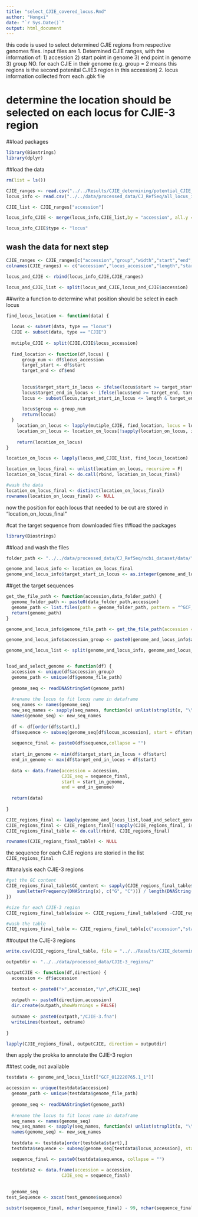 ```yaml
---
title: "select_CJIE_covered_locus.Rmd"
author: "Hongxi"
date: "`r Sys.Date()`"
output: html_document
---
```


this code is used to select determined CJIE regions from respective genomes files. 
input files are 
1. Determined CJIE ranges, with the information of:
    1) accession 
    2) start point in genome
    3) end point in genome
    3) group NO. for each CJIE in their genome (e.g. group = 2 means this regions is the second potenital CJIE3 region in this accession)
2. locus information collected from each .gbk file

# determine the location should be selected on each locus for CJIE-3 region
##load packages
```r
library(Biostrings)
library(dplyr)
```
##load the data 
```r
rm(list = ls())

CJIE_ranges <- read.csv("../../Results/CJIE_determining/potential_CJIE_ranges.csv")
locus_info <- read.csv("../../data/processed_data/CJ_RefSeq/all_locus_info.csv")

CJIE_list <- CJIE_ranges["accession"]

locus_info_CJIE <- merge(locus_info,CJIE_list,by = "accession", all.y =T)

locus_info_CJIE$type <- "locus"
```

## wash the data for next step
```r
CJIE_ranges <- CJIE_ranges[c("accession","group","width","start","end","type")]
colnames(CJIE_ranges) <- c("accession","locus_accession","length","start","end","type")

locus_and_CJIE <- rbind(locus_info_CJIE,CJIE_ranges) 

locus_and_CJIE_list <- split(locus_and_CJIE,locus_and_CJIE$accession)

```

##write a function to determine what position should be select in each locus

```r
find_locus_location <- function(data) {
  
  locus <- subset(data, type == "locus")
  CJIE <- subset(data, type == "CJIE")
  
  mutiple_CJIE <- split(CJIE,CJIE$locus_accession)
  
  find_location <- function(df,locus) {
      group_num <- df$locus_accession
      target_start <- df$start
      target_end <- df$end
      
      
      locus$target_start_in_locus <- ifelse(locus$start >= target_start, 1, target_start-locus$start)
      locus$target_end_in_locus <- ifelse(locus$end >= target_end, target_end-locus$start, locus$length)
      locus <- subset(locus,target_start_in_locus <= length & target_end_in_locus > 0)
      
      locus$group <- group_num
      return(locus)
  }
    location_on_locus <- lapply(mutiple_CJIE, find_location, locus = locus)
    location_on_locus <- location_on_locus[!sapply(location_on_locus, is.null)]
    
    return(location_on_locus)
}

location_on_locus <- lapply(locus_and_CJIE_list, find_locus_location)

location_on_locus_final <- unlist(location_on_locus, recursive = F)
location_on_locus_final <- do.call(rbind, location_on_locus_final)

#wash the data
location_on_locus_final <- distinct(location_on_locus_final)
rownames(location_on_locus_final) <- NULL
```
now the position for each locus that needed to be cut are stored in "location_on_locus_final" 

#cat the target sequence from downloaded files
##load the packages
```r
library(Biostrings)
```

##load and wash the files
```r
folder_path <- "../../data/processed_data/CJ_RefSeq/ncbi_dataset/data/"

genome_and_locus_info <- location_on_locus_final
genome_and_locus_info$target_start_in_locus <- as.integer(genome_and_locus_info$target_start_in_locus)

```

##get the target sequences
```r


get_the_file_path <- function(accession,data_folder_path) {
  genome_folder_path <- paste0(data_folder_path,accession)
  genome_path <- list.files(path = genome_folder_path, pattern = "^GCF_.*\\.fna$", full.names = T)
  return(genome_path)
}

genome_and_locus_info$genome_file_path <- get_the_file_path(accession = genome_and_locus_info$accession, data_folder_path = folder_path)

genome_and_locus_info$accession_group <- paste0(genome_and_locus_info$accession,"_",genome_and_locus_info$group)

genome_and_locus_list <- split(genome_and_locus_info, genome_and_locus_info$accession_group)


load_and_select_genome <- function(df) {
  accession <- unique(df$accession_group)
  genome_path <- unique(df$genome_file_path)
  
  genome_seq <- readDNAStringSet(genome_path)
  
  #rename the locus to fit locus name in dataframe
  seq_names <- names(genome_seq)
  new_seq_names <- sapply(seq_names, function(x) unlist(strsplit(x, "\\."))[1])
  names(genome_seq) <- new_seq_names
  
  df <- df[order(df$start),]
  df$sequence <- subseq(genome_seq[df$locus_accession], start = df$target_start_in_locus, end = df$target_end_in_locus)
  
  sequence_final <- paste0(df$sequence,collapse = "")
  
  start_in_genome <- min(df$target_start_in_locus + df$start)
  end_in_genome <- max(df$target_end_in_locus + df$start)
  
  data <- data.frame(accession = accession, 
                     CJIE_seq = sequence_final,
                     start = start_in_genome,
                     end = end_in_genome)
  
  return(data)
  
}

CJIE_regions_final <- lapply(genome_and_locus_list,load_and_select_genome)
CJIE_regions_final <- CJIE_regions_final[!sapply(CJIE_regions_final, is.null)]
CJIE_regions_final_table <- do.call(rbind, CJIE_regions_final)

rownames(CJIE_regions_final_table) <- NULL
```
the sequence for each CJIE regions are storied in the list `CJIE_regions_final`

##analysis each CJIE-3 regions
```r
#get the GC content
CJIE_regions_final_table$GC_content <- sapply(CJIE_regions_final_table$CJIE_seq, function(x) {
    sum(letterFrequency(DNAString(x), c("G", "C"))) / length(DNAString(x))
})

#size for each CJIE-3 region
CJIE_regions_final_table$size <- CJIE_regions_final_table$end -CJIE_regions_final_table$start

#wash the table 
CJIE_regions_final_table <- CJIE_regions_final_table[c("accession","start","end","size","GC_content")]
```

##output the CJIE-3 regions
```r
write.csv(CJIE_regions_final_table, file = "../../Results/CJIE_determining/potential_CJIE_ranges_with_sequence.csv", row.names = F)

outputdir <- "../../data/processed_data/CJIE-3_regions/"

outputCJIE <- function(df,direction) {
  accession <- df$accession
  
  textout <- paste0(">",accession,"\n",df$CJIE_seq)
  
  outpath <- paste0(direction,accession)
  dir.create(outpath,showWarnings = FALSE)
  
  outname <- paste0(outpath,"/CJIE-3.fna")
  writeLines(textout, outname)
  
}

lapply(CJIE_regions_final, outputCJIE, direction = outputdir)
```
then apply the prokka to annotate the CJIE-3 region

##test code, not available
```r

testdata <- genome_and_locus_list[["GCF_012220765.1_1"]]

accession <- unique(testdata$accession)
  genome_path <- unique(testdata$genome_file_path)
  
  genome_seq <- readDNAStringSet(genome_path)
  
  #rename the locus to fit locus name in dataframe
  seq_names <- names(genome_seq)
  new_seq_names <- sapply(seq_names, function(x) unlist(strsplit(x, "\\."))[1])
  names(genome_seq) <- new_seq_names
  
  testdata <- testdata[order(testdata$start),]
  testdata$sequence <- subseq(genome_seq[testdata$locus_accession], start = testdata$target_start_in_locus, end = testdata$target_end_in_locus)

  sequence_final <- paste0(testdata$sequence, collapse = "")

  testdata2 <- data.frame(accession = accession, 
                     CJIE_seq = sequence_final)
  
  
  genome_seq
test_Sequence <- xscat(test_genome$sequence)

substr(sequence_final, nchar(sequence_final) - 99, nchar(sequence_final))


```